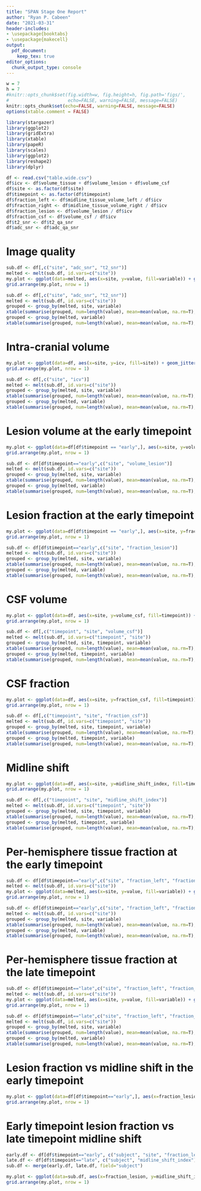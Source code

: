 ```yaml
---
title: "SPAN Stage One Report"
author: "Ryan P. Cabeen"
date: "2021-03-31"
header-includes:
- \usepackage{booktabs}
- \usepackage{makecell}
output: 
  pdf_document:
    keep_tex: true
editor_options: 
  chunk_output_type: console
---
```


```r
w = 7
h = 7
#knitr::opts_chunk$set(fig.width=w, fig.height=h, fig.path='figs/',
#                      echo=FALSE, warning=FALSE, message=FALSE)
knitr::opts_chunk$set(echo=FALSE, warning=FALSE, message=FALSE)
options(xtable.comment = FALSE)
```


```r
library(stargazer)
library(ggplot2)
library(gridExtra)
library(xtable)
library(papeR)
library(scales)
library(ggplot2)
library(reshape2)
library(dplyr)

df <- read.csv("table.wide.csv")
df$icv <- df$volume_tissue + df$volume_lesion + df$volume_csf
df$site <- as.factor(df$site)
df$timepoint <- as.factor(df$timepoint)
df$fraction_left <- df$midline_tissue_volume_left / df$icv
df$fraction_right <- df$midline_tissue_volume_right / df$icv
df$fraction_lesion <- df$volume_lesion / df$icv
df$fraction_csf <- df$volume_csf / df$icv
df$t2_snr <- df$t2_qa_snr
df$adc_snr <- df$adc_qa_snr
```

\newpage

# Image quality

```r
sub.df <- df[,c("site", "adc_snr", "t2_snr")]
melted <- melt(sub.df, id.vars=c("site"))
my.plot <- ggplot(data=melted, aes(x=site, y=value, fill=variable)) + geom_point(position=position_jitterdodge(jitter.width=0.2), aes(color=variable), alpha=0.2) + geom_boxplot(alpha=0.5, outlier.shape=NA) + ylim(0, 15)
grid.arrange(my.plot, nrow = 1)
```

```r
sub.df <- df[,c("site", "adc_snr", "t2_snr")]
melted <- melt(sub.df, id.vars=c("site"))
grouped <- group_by(melted, site, variable)
xtable(summarise(grouped, num=length(value), mean=mean(value, na.rm=T), sd=sd(value, na.rm=T), min=min(value, na.rm=T), max=max(value, na.rm=T), cv=sd/mean))
grouped <- group_by(melted, variable)
xtable(summarise(grouped, num=length(value), mean=mean(value, na.rm=T), sd=sd(value, na.rm=T), min=min(value, na.rm=T), max=max(value, na.rm=T), cv=sd/mean))
```

# Intra-cranial volume

```r
my.plot <- ggplot(data=df, aes(x=site, y=icv, fill=site)) + geom_jitter(alpha=0.2, width=0.15, aes(color=site)) + geom_boxplot(alpha=0.5, outlier.shape=NA) 
grid.arrange(my.plot, nrow = 1)
```

```r
sub.df <- df[,c("site", "icv")]
melted <- melt(sub.df, id.vars=c("site"))
grouped <- group_by(melted, site, variable)
xtable(summarise(grouped, num=length(value), mean=mean(value, na.rm=T), sd=sd(value, na.rm=T), min=min(value, na.rm=T), max=max(value, na.rm=T), cv=sd/mean))
grouped <- group_by(melted, variable)
xtable(summarise(grouped, num=length(value), mean=mean(value, na.rm=T), sd=sd(value, na.rm=T), min=min(value, na.rm=T), max=max(value, na.rm=T), cv=sd/mean))
```

# Lesion volume at the early timepoint

```r
my.plot <- ggplot(data=df[df$timepoint == "early",], aes(x=site, y=volume_lesion, fill=site)) + geom_jitter(alpha=0.2, width=0.15, aes(color=site)) + geom_boxplot(alpha=0.5, outlier.shape=NA) 
grid.arrange(my.plot, nrow = 1)
```

```r
sub.df <- df[df$timepoint=="early",c("site", "volume_lesion")]
melted <- melt(sub.df, id.vars=c("site"))
grouped <- group_by(melted, site, variable)
xtable(summarise(grouped, num=length(value), mean=mean(value, na.rm=T), sd=sd(value, na.rm=T), min=min(value, na.rm=T), max=max(value, na.rm=T), cv=sd/mean))
grouped <- group_by(melted, variable)
xtable(summarise(grouped, num=length(value), mean=mean(value, na.rm=T), sd=sd(value, na.rm=T), min=min(value, na.rm=T), max=max(value, na.rm=T), cv=sd/mean))
```

# Lesion fraction at the early timepoint

```r
my.plot <- ggplot(data=df[df$timepoint == "early",], aes(x=site, y=fraction_lesion, fill=site)) + geom_jitter(alpha=0.2, width=0.15, aes(color=site)) + geom_boxplot(alpha=0.5, outlier.shape=NA) 
grid.arrange(my.plot, nrow = 1)
```

```r
sub.df <- df[df$timepoint=="early",c("site", "fraction_lesion")]
melted <- melt(sub.df, id.vars=c("site"))
grouped <- group_by(melted, site, variable)
xtable(summarise(grouped, num=length(value), mean=mean(value, na.rm=T), sd=sd(value, na.rm=T), min=min(value, na.rm=T), max=max(value, na.rm=T), cv=sd/mean))
grouped <- group_by(melted, variable)
xtable(summarise(grouped, num=length(value), mean=mean(value, na.rm=T), sd=sd(value, na.rm=T), min=min(value, na.rm=T), max=max(value, na.rm=T), cv=sd/mean))
```

# CSF volume

```r
my.plot <- ggplot(data=df, aes(x=site, y=volume_csf, fill=timepoint)) + geom_point(position = position_jitterdodge(jitter.width=0.2), aes(color=timepoint), alpha=0.35) + geom_boxplot(alpha=0.2, outlier.shape=NA) + ylim(0, 30)
grid.arrange(my.plot, nrow = 1)
```

```r
sub.df <- df[,c("timepoint", "site", "volume_csf")]
melted <- melt(sub.df, id.vars=c("timepoint", "site"))
grouped <- group_by(melted, site, timepoint, variable)
xtable(summarise(grouped, num=length(value), mean=mean(value, na.rm=T), sd=sd(value, na.rm=T), min=min(value, na.rm=T), max=max(value, na.rm=T), cv=sd/mean))
grouped <- group_by(melted, timepoint, variable)
xtable(summarise(grouped, num=length(value), mean=mean(value, na.rm=T), sd=sd(value, na.rm=T), min=min(value, na.rm=T), max=max(value, na.rm=T), cv=sd/mean))
```

# CSF fraction

```r
my.plot <- ggplot(data=df, aes(x=site, y=fraction_csf, fill=timepoint)) + geom_point(position = position_jitterdodge(jitter.width=0.2), aes(color=timepoint), alpha=0.35) + geom_boxplot(alpha=0.2, outlier.shape=NA) + ylim(0, 0.1)
grid.arrange(my.plot, nrow = 1)
```

```r
sub.df <- df[,c("timepoint", "site", "fraction_csf")]
melted <- melt(sub.df, id.vars=c("timepoint", "site"))
grouped <- group_by(melted, site, timepoint, variable)
xtable(summarise(grouped, num=length(value), mean=mean(value, na.rm=T), sd=sd(value, na.rm=T), min=min(value, na.rm=T), max=max(value, na.rm=T), cv=sd/mean))
grouped <- group_by(melted, timepoint, variable)
xtable(summarise(grouped, num=length(value), mean=mean(value, na.rm=T), sd=sd(value, na.rm=T), min=min(value, na.rm=T), max=max(value, na.rm=T), cv=sd/mean))
```

# Midline shift

```r
my.plot <- ggplot(data=df, aes(x=site, y=midline_shift_index, fill=timepoint)) + geom_point(position = position_jitterdodge(jitter.width=0.2), aes(color=timepoint), alpha=0.35) + geom_boxplot(alpha=0.2, outlier.shape=NA) + ylim(-.50, .50)
grid.arrange(my.plot, nrow = 1)
```

```r
sub.df <- df[,c("timepoint", "site", "midline_shift_index")]
melted <- melt(sub.df, id.vars=c("timepoint", "site"))
grouped <- group_by(melted, site, timepoint, variable)
xtable(summarise(grouped, num=length(value), mean=mean(value, na.rm=T), sd=sd(value, na.rm=T), min=min(value, na.rm=T), max=max(value, na.rm=T), cv=sd/mean))
grouped <- group_by(melted, timepoint, variable)
xtable(summarise(grouped, num=length(value), mean=mean(value, na.rm=T), sd=sd(value, na.rm=T), min=min(value, na.rm=T), max=max(value, na.rm=T), cv=sd/mean))
```

# Per-hemisphere tissue fraction at the early timepoint

```r
sub.df <- df[df$timepoint=="early",c("site", "fraction_left", "fraction_right")]
melted <- melt(sub.df, id.vars=c("site"))
my.plot <- ggplot(data=melted, aes(x=site, y=value, fill=variable)) + geom_point(position = position_jitterdodge(), aes(color=variable), alpha=0.35) + geom_boxplot(alpha=0.2, outlier.shape=NA)
grid.arrange(my.plot, nrow = 1)
```

```r
sub.df <- df[df$timepoint=="early",c("site", "fraction_left", "fraction_right")]
melted <- melt(sub.df, id.vars=c("site"))
grouped <- group_by(melted, site, variable)
xtable(summarise(grouped, num=length(value), mean=mean(value, na.rm=T), sd=sd(value, na.rm=T), min=min(value, na.rm=T), max=max(value, na.rm=T), cv=sd/mean))
grouped <- group_by(melted, variable)
xtable(summarise(grouped, num=length(value), mean=mean(value, na.rm=T), sd=sd(value, na.rm=T), min=min(value, na.rm=T), max=max(value, na.rm=T), cv=sd/mean))
```

# Per-hemisphere tissue fraction at the late timepoint

```r
sub.df <- df[df$timepoint=="late",c("site", "fraction_left", "fraction_right")]
melted <- melt(sub.df, id.vars=c("site"))
my.plot <- ggplot(data=melted, aes(x=site, y=value, fill=variable)) + geom_point(position = position_jitterdodge(), aes(color=variable), alpha=0.35) + geom_boxplot(alpha=0.2, outlier.shape=NA)
grid.arrange(my.plot, nrow = 1)
```

```r
sub.df <- df[df$timepoint=="late",c("site", "fraction_left", "fraction_right")]
melted <- melt(sub.df, id.vars=c("site"))
grouped <- group_by(melted, site, variable)
xtable(summarise(grouped, num=length(value), mean=mean(value, na.rm=T), sd=sd(value, na.rm=T), min=min(value, na.rm=T), max=max(value, na.rm=T), cv=sd/mean))
grouped <- group_by(melted, variable)
xtable(summarise(grouped, num=length(value), mean=mean(value, na.rm=T), sd=sd(value, na.rm=T), min=min(value, na.rm=T), max=max(value, na.rm=T), cv=sd/mean))
```

# Lesion fraction vs midline shift in the early timepoint 

```r
my.plot <- ggplot(data=df[df$timepoint=="early",], aes(x=fraction_lesion, y=midline_shift_index, color=site)) + geom_point(alpha=0.5) + geom_smooth(method="lm") + ylim(0, 0.5)
grid.arrange(my.plot, nrow = 1)
```

# Early timepoint lesion fraction vs late timepoint midline shift

```r

early.df <- df[df$timepoint=="early", c("subject", "site", "fraction_lesion")]
late.df <- df[df$timepoint=="late", c("subject", "midline_shift_index")]
sub.df <- merge(early.df, late.df, field="subject")

my.plot <- ggplot(data=sub.df, aes(x=fraction_lesion, y=midline_shift_index, color=site)) + geom_point(alpha=0.5) + geom_smooth(method="lm") + xlab("early timepoint lesion fraction") + ylab("late timepoint midline shift")
grid.arrange(my.plot, nrow = 1)
```